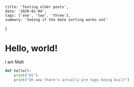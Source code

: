     title: 'Testing older posts',
    date: '2020-01-04',
    tags: ['one', 'two', 'three'],
    summary: 'Seeing if the date sorting works out'
}

# Hello, world!

I am Matt

```python
def hello():
    print("Hi")
    print("Oh wow there's actually pre tags being built")
```
